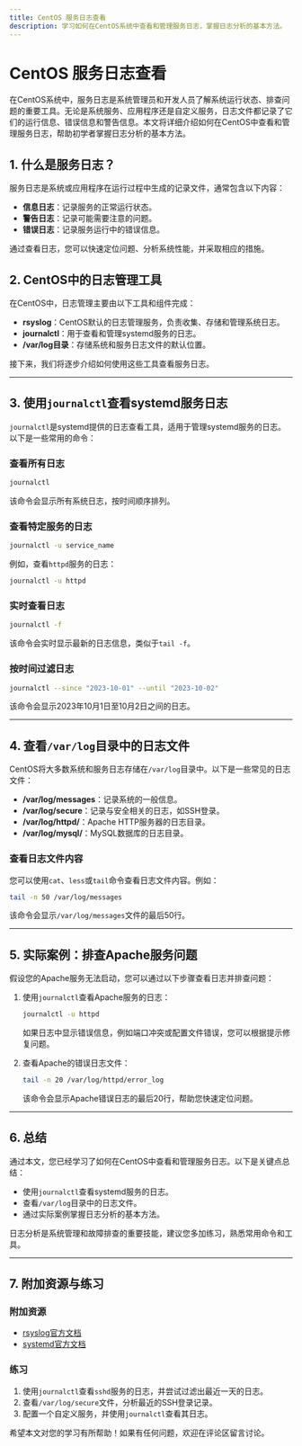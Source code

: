 ```yaml
---
title: CentOS 服务日志查看
description: 学习如何在CentOS系统中查看和管理服务日志，掌握日志分析的基本方法。
---
```


# CentOS 服务日志查看

在CentOS系统中，服务日志是系统管理员和开发人员了解系统运行状态、排查问题的重要工具。无论是系统服务、应用程序还是自定义服务，日志文件都记录了它们的运行信息、错误信息和警告信息。本文将详细介绍如何在CentOS中查看和管理服务日志，帮助初学者掌握日志分析的基本方法。

## 1. 什么是服务日志？

服务日志是系统或应用程序在运行过程中生成的记录文件，通常包含以下内容：

- **信息日志**：记录服务的正常运行状态。
- **警告日志**：记录可能需要注意的问题。
- **错误日志**：记录服务运行中的错误信息。

通过查看日志，您可以快速定位问题、分析系统性能，并采取相应的措施。

## 2. CentOS中的日志管理工具

在CentOS中，日志管理主要由以下工具和组件完成：

- **rsyslog**：CentOS默认的日志管理服务，负责收集、存储和管理系统日志。
- **journalctl**：用于查看和管理systemd服务的日志。
- **/var/log目录**：存储系统和服务日志文件的默认位置。

接下来，我们将逐步介绍如何使用这些工具查看服务日志。

---

## 3. 使用`journalctl`查看systemd服务日志

`journalctl`是systemd提供的日志查看工具，适用于管理systemd服务的日志。以下是一些常用的命令：

### 查看所有日志
```bash
journalctl
```
该命令会显示所有系统日志，按时间顺序排列。

### 查看特定服务的日志
```bash
journalctl -u service_name
```
例如，查看`httpd`服务的日志：
```bash
journalctl -u httpd
```

### 实时查看日志
```bash
journalctl -f
```
该命令会实时显示最新的日志信息，类似于`tail -f`。

### 按时间过滤日志
```bash
journalctl --since "2023-10-01" --until "2023-10-02"
```
该命令会显示2023年10月1日至10月2日之间的日志。

---

## 4. 查看`/var/log`目录中的日志文件

CentOS将大多数系统和服务日志存储在`/var/log`目录中。以下是一些常见的日志文件：

- **/var/log/messages**：记录系统的一般信息。
- **/var/log/secure**：记录与安全相关的日志，如SSH登录。
- **/var/log/httpd/**：Apache HTTP服务器的日志目录。
- **/var/log/mysql/**：MySQL数据库的日志目录。

### 查看日志文件内容
您可以使用`cat`、`less`或`tail`命令查看日志文件内容。例如：
```bash
tail -n 50 /var/log/messages
```
该命令会显示`/var/log/messages`文件的最后50行。

---

## 5. 实际案例：排查Apache服务问题

假设您的Apache服务无法启动，您可以通过以下步骤查看日志并排查问题：

1. 使用`journalctl`查看Apache服务的日志：
   ```bash
   journalctl -u httpd
   ```
   如果日志中显示错误信息，例如端口冲突或配置文件错误，您可以根据提示修复问题。

2. 查看Apache的错误日志文件：
   ```bash
   tail -n 20 /var/log/httpd/error_log
   ```
   该命令会显示Apache错误日志的最后20行，帮助您快速定位问题。

---

## 6. 总结

通过本文，您已经学习了如何在CentOS中查看和管理服务日志。以下是关键点总结：

- 使用`journalctl`查看systemd服务的日志。
- 查看`/var/log`目录中的日志文件。
- 通过实际案例掌握日志分析的基本方法。

日志分析是系统管理和故障排查的重要技能，建议您多加练习，熟悉常用命令和工具。

---

## 7. 附加资源与练习

### 附加资源
- [rsyslog官方文档](https://www.rsyslog.com/doc/)
- [systemd官方文档](https://www.freedesktop.org/wiki/Software/systemd/)

### 练习
1. 使用`journalctl`查看`sshd`服务的日志，并尝试过滤出最近一天的日志。
2. 查看`/var/log/secure`文件，分析最近的SSH登录记录。
3. 配置一个自定义服务，并使用`journalctl`查看其日志。

希望本文对您的学习有所帮助！如果有任何问题，欢迎在评论区留言讨论。